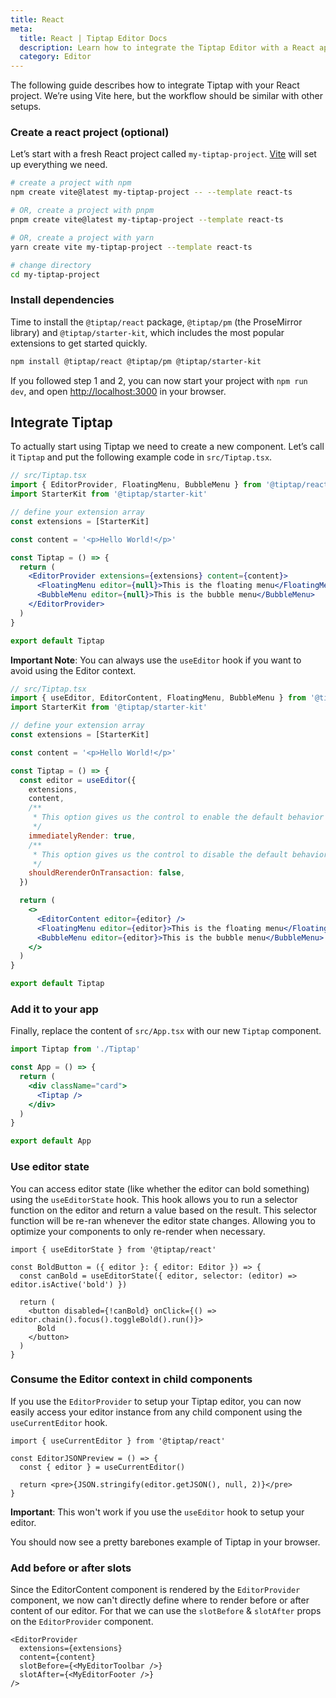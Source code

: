 ```yaml
---
title: React
meta:
  title: React | Tiptap Editor Docs
  description: Learn how to integrate the Tiptap Editor with a React app and develop your custom editor experience.
  category: Editor
---
```



The following guide describes how to integrate Tiptap with your React project. We’re using Vite here, but the workflow should be similar with other setups.

<CodeDemo path="/Examples/Default" />

### Create a react project (optional)

Let’s start with a fresh React project called `my-tiptap-project`. [Vite](https://vitejs.dev/guide/) will set up everything we need.

```bash
# create a project with npm
npm create vite@latest my-tiptap-project -- --template react-ts

# OR, create a project with pnpm
pnpm create vite@latest my-tiptap-project --template react-ts

# OR, create a project with yarn
yarn create vite my-tiptap-project --template react-ts

# change directory
cd my-tiptap-project
```

### Install dependencies

Time to install the `@tiptap/react` package, `@tiptap/pm` (the ProseMirror library) and `@tiptap/starter-kit`, which includes the most popular extensions to get started quickly.

```bash
npm install @tiptap/react @tiptap/pm @tiptap/starter-kit
```

If you followed step 1 and 2, you can now start your project with `npm run dev`, and open [http://localhost:3000](http://localhost:3000) in your browser.

## Integrate Tiptap

To actually start using Tiptap we need to create a new component. Let’s call it `Tiptap` and put the following example code in `src/Tiptap.tsx`.

```jsx
// src/Tiptap.tsx
import { EditorProvider, FloatingMenu, BubbleMenu } from '@tiptap/react'
import StarterKit from '@tiptap/starter-kit'

// define your extension array
const extensions = [StarterKit]

const content = '<p>Hello World!</p>'

const Tiptap = () => {
  return (
    <EditorProvider extensions={extensions} content={content}>
      <FloatingMenu editor={null}>This is the floating menu</FloatingMenu>
      <BubbleMenu editor={null}>This is the bubble menu</BubbleMenu>
    </EditorProvider>
  )
}

export default Tiptap
```

**Important Note**: You can always use the `useEditor` hook if you want to avoid using the Editor context.

```jsx
// src/Tiptap.tsx
import { useEditor, EditorContent, FloatingMenu, BubbleMenu } from '@tiptap/react'
import StarterKit from '@tiptap/starter-kit'

// define your extension array
const extensions = [StarterKit]

const content = '<p>Hello World!</p>'

const Tiptap = () => {
  const editor = useEditor({
    extensions,
    content,
    /**
     * This option gives us the control to enable the default behavior of rendering the editor immediately.
     */
    immediatelyRender: true,
    /**
     * This option gives us the control to disable the default behavior of re-rendering the editor on every transaction.
     */
    shouldRerenderOnTransaction: false,
  })

  return (
    <>
      <EditorContent editor={editor} />
      <FloatingMenu editor={editor}>This is the floating menu</FloatingMenu>
      <BubbleMenu editor={editor}>This is the bubble menu</BubbleMenu>
    </>
  )
}

export default Tiptap
```

### Add it to your app

Finally, replace the content of `src/App.tsx` with our new `Tiptap` component.

```jsx
import Tiptap from './Tiptap'

const App = () => {
  return (
    <div className="card">
      <Tiptap />
    </div>
  )
}

export default App
```

### Use editor state

You can access editor state (like whether the editor can bold something) using the `useEditorState` hook.
This hook allows you to run a selector function on the editor and return a value based on the result.
This selector function will be re-ran whenever the editor state changes. Allowing you to optimize your components to only re-render when necessary.

```tsx
import { useEditorState } from '@tiptap/react'

const BoldButton = ({ editor }: { editor: Editor }) => {
  const canBold = useEditorState({ editor, selector: (editor) => editor.isActive('bold') })

  return (
    <button disabled={!canBold} onClick={() => editor.chain().focus().toggleBold().run()}>
      Bold
    </button>
  )
}
```

### Consume the Editor context in child components

If you use the `EditorProvider` to setup your Tiptap editor, you can now easily access your editor instance from any child component using the `useCurrentEditor` hook.

```tsx
import { useCurrentEditor } from '@tiptap/react'

const EditorJSONPreview = () => {
  const { editor } = useCurrentEditor()

  return <pre>{JSON.stringify(editor.getJSON(), null, 2)}</pre>
}
```

**Important**: This won't work if you use the `useEditor` hook to setup your editor.

You should now see a pretty barebones example of Tiptap in your browser.

### Add before or after slots

Since the EditorContent component is rendered by the `EditorProvider` component, we now can't directly define where to render before or after content of our editor. For that we can use the `slotBefore` & `slotAfter` props on the `EditorProvider` component.

```tsx
<EditorProvider
  extensions={extensions}
  content={content}
  slotBefore={<MyEditorToolbar />}
  slotAfter={<MyEditorFooter />}
/>
```
